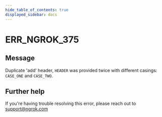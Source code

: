```yaml
---
hide_table_of_contents: true
displayed_sidebar: docs
---
```



# ERR_NGROK_375

## Message

Duplicate 'add' header, `HEADER` was provided twice with different casings: `CASE_ONE` and `CASE_TWO`.

<ErrorDetails error="err_ngrok_375" />

## Further help

If you're having trouble resolving this error, please reach out to [support@ngrok.com](mailto:support@ngrok.com?subject=Help%20with%20ERR_NGROK_375)
